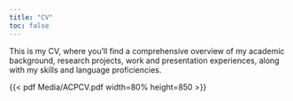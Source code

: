 ```yaml
---
title: "CV"
toc: false
---
```


This is my CV, where you'll find a comprehensive overview of my academic background, research projects, work and presentation experiences, along with my skills and language proficiencies.

{{< pdf Media/ACPCV.pdf width=80% height=850 >}}
